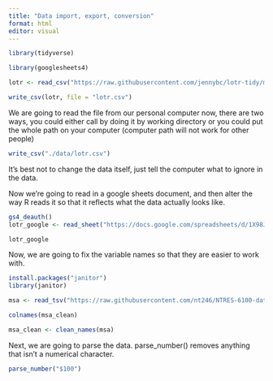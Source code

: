 ```yaml
---
title: "Data import, export, conversion"
format: html
editor: visual
---
```

```r
library(tidyverse)
```
```r
library(googlesheets4)
```

```r
lotr <- read_csv("https://raw.githubusercontent.com/jennybc/lotr-tidy/master/data/lotr_tidy.csv")
```

```r
write_csv(lotr, file = "lotr.csv")
```

We are going to read the file from our personal computer now, there are two ways, you could either call by doing it by working directory or you could put the whole path on your computer (computer path will not work for other people)

```r
write_csv("./data/lotr.csv")
```

It's best not to change the data itself, just tell the computer what to ignore in the data.

Now we're going to read in a google sheets document, and then alter the way R reads it so that it reflects what the data actually looks like.

```r
gs4_deauth()
lotr_google <- read_sheet("https://docs.google.com/spreadsheets/d/1X98JobRtA3JGBFacs_JSjiX-4DPQ0vZYtNl_ozqF6IE/edit#gid=754443596", sheet = "deaths", range = "A5:F15")
```

```r
lotr_google
```

Now, we are going to fix the variable names so that they are easier to work with.

```r
install.packages("janitor")
library(janitor)
```

```r
msa <- read_tsv("https://raw.githubusercontent.com/nt246/NTRES-6100-data-science/main/datasets/janitor_mymsa_subset.txt")
```

```r
colnames(msa_clean)
```

```r
msa_clean <- clean_names(msa)
```

Next, we are going to parse the data. parse_number() removes anything that isn't a numerical character.

```r
parse_number("$100")
```
